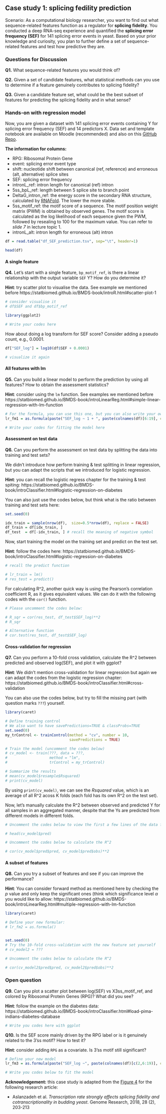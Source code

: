 
## Case study 1: splicing fedility prediction { #genomics-case1 }

Scenario: As a computational biology researcher, you want to find out what sequence-related features function as a regulator for **splicing fidelity**. You conducted a deep RNA-seq experience and quantified the **splicing error frequency (SEF)** for 141 splicing error events in yeast. Based on your prior knowledge and curiosity, you plan to further define a set of sequence-related features and test how predictive they are.

### Questions for Discussion

**Q1.** What sequence-related features you would think of?

**Q2.** Given a set of candidate features, what statistical methods can you use to determine if a feature genuinely contributes to splicing fidelity?

**Q3.** Given a candidate feature set, what could be the best subset of features for predicting the splicing fidelity and in what sense?



### Hands-on with regression model
Now, you are given a dataset with 141 splicing error events containing Y for splicing error frequency (SEF) and 14 predictors X. Data set and template notebook are available on Moodle (recommended) and also on this 
[GitHub Repo](https://github.com/StatBiomed/BMDS-book/blob/main/notebooks/module1-genomics/df_SEF_prediction.tsv).

**The information for columns:**

* RPG: Ribosomal Protein Gene
* event: splicing error event type
* shift: nucleotide shift between canonical (ref, reference) and erroneous (alt, alternative) splice sites
* SEF: splicing error frequency
* intronL_ref: intron length for canonical (ref) intron
* 5ss_bpL_ref: length between 5 splice site to branch point
* DeltaG_intron_ref: the energy score in the secondary RNA structure, calculated by [RNAFold](http://rna.tbi.univie.ac.at/cgi-bin/RNAWebSuite/RNAfold.cgi). The lower the more stable.
* 5ss_motif_ref: the motif score of a sequence. The motif position weight matrix (PWM) is obtained by observed genes. The motif score is calculated as the log likelihood of each sequence given the PWM, followed by resealing to 100 for the maximum value. You can refer to *slide 7* in lecture topic 1.
* intronL_alt: intron length for erroneous (alt) intron


```r
df = read.table("df_SEF_prediction.tsv", sep="\t", header=1)

head(df)
```

#### A single feature
**Q4.** Let’s start with a single feature, `bp_motif_ref`, is there a linear relationship with the output variable `SEF` Y? How do you determine it? 

**Hint**: try scatter plot to visualise the data. See example we mentioned before
https://statbiomed.github.io/BMDS-book/introR.html#scatter-plot-1

```r
# consider visualise it
# df$SEF and df$bp_motif_ref

library(ggplot2)

# Write your codes here

```


How about doing a log transform for SEF score? Consider adding a pseudo count, e.g., 0.0001.
```r
df["SEF_log"] = log10(df$SEF + 0.0001)

# visualize it again


```


#### All features with lm
**Q5.** Can you build a linear model to perform the prediction by using all features? How to obtain the assessment statistics?

**Hint**: consider using the `lm` function. See examples we mentioned before
https://statbiomed.github.io/BMDS-book/introLinearReg.html#simple-linear-regression-with-lm-function

```r
# For the formula, you can use this one, but you can also write your own:
lr_fm1 = as.formula(paste("SEF_log ~ 1 + ", paste(colnames(df)[6:19], collapse=" + ")))

# Write your codes for fitting the model here

```


#### Assessment on test data
**Q6.** Can you perform the assessment on test data by splitting the data into training and test sets?

We didn't introduce how perform training & test splitting in linear regression, but you can adapt the scripts that we introduced for logistic regression.

**Hint**: you can recall the logistic regress chapter for the training & test spiting: https://statbiomed.github.io/BMDS-book/introClassifier.html#logistic-regression-on-diabetes

You can also just use the codes below, but think what is the ratio between training and test sets here:

```r
set.seed(0)

idx_train = sample(nrow(df),  size=0.5*nrow(df), replace = FALSE)
df_train = df[idx_train, ]
df_test  = df[-idx_train, ] # recall the meaning of negative symbol
```

Now, start training the model on the training set and predict on the test set.

**Hint**: follow the codes here: https://statbiomed.github.io/BMDS-book/introClassifier.html#logistic-regression-on-diabetes
```r
# recall the predict function

# lr_train = lm()
# res_test = predict()


```

For calculating R^2, another quick way is using the Pearson's correlation coefficient R, as it gives equivalent values. We can do it with the following codes with the `cor()` function.

```r
# Please uncomment the codes below:

# R_sqr = cor(res_test, df_test$SEF_log)**2
# R_sqr

# Alternative function
# cor.test(res_test, df_test$SEF_log)
```


#### Cross-validation for regression
**Q7.** Can you perform a 10-fold cross validation, calculate the R^2 between predicted and observed log(SEF), and plot it with ggplot?

**Hint**: We didn't mention cross-validation for linear regression but again we can adapt the codes from the logistic regression chapter:
https://statbiomed.github.io/BMDS-book/introClassifier.html#cross-validation

You can also use the codes below, but try to fill the missing part (with question marks `???`) yourself.
```r
library(caret)

# Define training control
# We also want to have savePredictions=TRUE & classProbs=TRUE
set.seed(0) 
my_trControl <- trainControl(method = "cv", number = 10, 
                             savePredictions = TRUE)

# Train the model (uncomment the codes below)
# cv_model <- train(???, data = ???, 
#                   method = "lm",
#                   trControl = my_trControl)

# Summarize the results
# mean(cv_model$resample$Rsquared)
# print(cv_model)

```

By using `print(cv_model)`, we can see the *Rsquared* value, which is an average of all R^2 acoss K folds (each fold has its own R^2 on the test set).

Now, let's manually calculate the R^2 between observed and predicted Y for all samples in an aggregated manner, despite that the Ys are predicted from different models in different folds. 

```r
# Uncomment the codes below to view the first a few lines of the data frame

# head(cv_model$pred)
```

```r
# Uncomment the codes below to calculate the R^2

# cor(cv_model$pred$pred, cv_model$pred$obs)**2
```

#### A subset of features
**Q8.** Can you try a subset of features and see if you can improve the performance?

**Hint**: You can consider forward method as mentioned here by checking the $p$ value and only keep the significant ones (think which significance level $\alpha$ you would like to allow:
https://statbiomed.github.io/BMDS-book/introLinearReg.html#multiple-regression-with-lm-function

```r
library(caret)

# Define your new formular:
# lr_fm2 = as.formula()


set.seed(0)
# Try the 10-fold cross-validation with the new feature set yourself
# cv_model2 = ???

```

```r
# Uncomment the codes below to calculate the R^2

# cor(cv_model2$pred$pred, cv_model2$pred$obs)**2
```



### Open question

**Q9.** Can you plot a scatter plot between log(SEF) vs X3ss_motif_ref, and colored by Ribosomal Protein Genes (RPG)? What did you see?

**Hint**: follow the example on the diabetes data:
https://statbiomed.github.io/BMDS-book/introClassifier.html#load-pima-indians-diabetes-database
```r
# Write you codes here with ggplot

```

**Q10.** Is the SEF score mainly driven by the RPG label or is it genuinely related to the 3’ss motif? How to test it?

**Hint**: consider adding `RPG` as a covariate. Is 3'ss motif still significant?

```r
# Define your new model
lr_fm3 = as.formula(paste("SEF_log ~", paste(colnames(df)[c(2,6:19)], collapse=" + ")))

# Write you codes below to fit the model

```


**Acknowledgement:** this case study is adapted from the 
[Figure 4](https://genome.cshlp.org/content/28/2/203/F4.expansion.html) for the following research article:

* Aslanzadeh et al. *Transcription rate strongly affects splicing fidelity and cotranscriptionality in budding yeast*. Genome Research, 2018, 28 (2), 203-213
